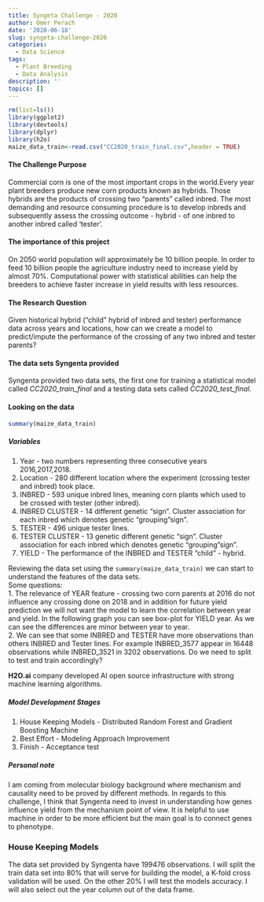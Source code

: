 ```yaml
---
title: Syngeta Challenge - 2020
author: Omer Perach
date: '2020-06-18'
slug: syngeta-challenge-2020
categories:
  - Data Science
tags:
  - Plant Breeding
  - Data Analysis
description: ''
topics: []
---
```


```r
rm(list=ls())
library(ggplot2)
library(devtools)
library(dplyr)
library(h2o)
maize_data_train<-read.csv("CC2020_train_final.csv",header = TRUE)
```
#### The Challenge Purpose 
Commercial corn is one of the most important crops in the world.Every year plant breeders produce new corn products known as hybrids. Those hybrids are the products of crossing two "parents" called inbred. The most demanding and resource consuming procedure is to develop inbreds and subsequently assess the crossing outcome - hybrid - of one inbred to another inbred called 'tester'.

#### The importance of this project
On 2050 world population will approximately be 10 billion people. In order to feed 10 billion people the agriculture industry need to increase yield by almost 70%. Computational power with statistical abilities can help the breeders to achieve faster increase in yield results with less resources.

#### The Research Question
Given historical hybrid ("child" hybrid of inbred and tester) performance data across years and locations, how can we create a model to predict/impute the performance of the crossing of any two inbred and tester parents?

#### The data sets Syngenta provided
Syngenta provided two data sets, the first one for training a statistical model called *CC2020_train_final* and a testing data sets called *CC2020_test_final*.

#### Looking on the data

```r
summary(maize_data_train)
```
##### Variables 
1. Year - two numbers representing three consecutive years 2016,2017,2018. 
2. Location - 280 different location where the experiment (crossing tester and inbred) took place.
3. INBRED - 593 unique inbred lines, meaning corn plants which used to be crossed with tester (other inbred).
4. INBRED CLUSTER - 14 different genetic "sign". Cluster association for each inbred which denotes genetic "grouping "sign".
5. TESTER - 496 unique tester lines.
6. TESTER CLUSTER - 13 genetic different genetic "sign". Cluster association for each inbred which denotes genetic "grouping "sign".
7. YIELD - The performance of the INBRED and TESTER "child" - hybrid.

Reviewing the data set using the `summary(maize_data_train)` we can start to understand the features of the data sets.  
Some questions:  
1. The relevance of YEAR feature - crossing two corn parents at 2016 do not influence any crossing done on 2018 and in addition for future yield prediction we will not want the model to learn the correlation between year and yield. In the following graph you can see box-plot for YIELD year. As we can see the differences are minor between year to year.  
2. We can see that some INBRED and TESTER have more observations than others INBRED and Tester lines. For example INBRED_3577 appear in 16448 observations while INBRED_3521 in 3202 observations. Do we need to split to test and train accordingly?

**H2O.ai** company developed AI open source infrastructure with strong machine learning algorithms.

##### Model Development Stages

1. House Keeping Models - Distributed Random Forest and Gradient Boosting Machine
2. Best Effort - Modeling Approach Improvement
3. Finish - Acceptance test

##### Personal note
I am coming from molecular biology background where mechanism and causality need to be proved by different methods. In regards to this challenge, I think that Syngenta need to invest in understanding how genes influence yield from the mechanism point of view. It is helpful to use machine in order to be more efficient but the main goal is to connect genes to phenotype. 

### House Keeping Models

The data set provided by Syngenta have 199476 observations. I will split the train data set into 80% that will serve for building the model, a K-fold cross validation will be used. On the other 20% I will test the models accuracy. I will also select out the year column out of the data frame.